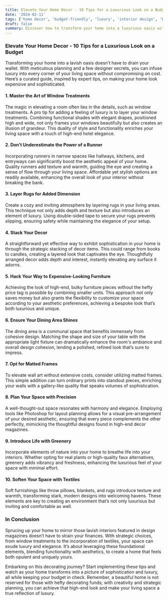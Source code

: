 ```yaml
---
title: Elevate Your Home Decor - 10 Tips for a Luxurious Look on a Budget
date: '2024-02-11'
tags: ['home decor', 'budget-friendly', 'luxury', 'interior design', 'DIY']
draft: false
summary: Discover how to transform your home into a luxurious oasis without breaking the bank, using expert design tips and savvy decorating strategies.
---
```

### Elevate Your Home Decor - 10 Tips for a Luxurious Look on a Budget

Transforming your home into a lavish oasis doesn’t have to drain your wallet. With meticulous planning and a few designer secrets, you can infuse luxury into every corner of your living space without compromising on cost. Here’s a curated guide, inspired by expert tips, on making your home look expensive and sophisticated.

#### 1. Master the Art of Window Treatments

The magic in elevating a room often lies in the details, such as window treatments. A pro tip for adding a feeling of luxury is to layer your window treatments. Combining functional shades with elegant drapes, positioned high and wide, not only frames your windows beautifully but also creates an illusion of grandeur. This duality of style and functionality enriches your living space with a touch of high-end hotel elegance.

#### 2. Don’t Underestimate the Power of a Runner

Incorporating runners in narrow spaces like hallways, kitchens, and entryways can significantly boost the aesthetic appeal of your home. Quality runners add texture and warmth, guiding the eye and creating a sense of flow through your living space. Affordable yet stylish options are readily available, enhancing the overall look of your interior without breaking the bank.

#### 3. Layer Rugs for Added Dimension

Create a cozy and inviting atmosphere by layering rugs in your living areas. This technique not only adds depth and texture but also introduces an element of luxury. Using double-sided tape to secure your rugs prevents slipping, ensuring safety while maintaining the elegance of your setup.

#### 4. Stack Your Decor

A straightforward yet effective way to exhibit sophistication in your home is through the strategic stacking of decor items. This could range from books to candles, creating a layered look that captivates the eye. Thoughtfully arranged decor adds depth and interest, instantly elevating any surface it adorns.

#### 5. Hack Your Way to Expensive-Looking Furniture

Achieving the look of high-end, bulky furniture pieces without the hefty price tag is possible by combining smaller units. This approach not only saves money but also grants the flexibility to customize your space according to your aesthetic preferences, achieving a bespoke look that’s both luxurious and unique.

#### 6. Ensure Your Dining Area Shines

The dining area is a communal space that benefits immensely from cohesive design. Matching the shape and size of your table with the appropriate light fixture can dramatically enhance the room's ambiance and overall design cohesion, lending a polished, refined look that’s sure to impress.

#### 7. Opt for Matted Frames

To elevate wall art without extensive costs, consider utilizing matted frames. This simple addition can turn ordinary prints into standout pieces, enriching your walls with a gallery-like quality that speaks volumes of sophistication.

#### 8. Plan Your Space with Precision

A well-thought-out space resonates with harmony and elegance. Employing tools like Photoshop for layout planning allows for a visual pre-arrangement of your desired aesthetic, ensuring that every piece complements the other perfectly, mimicking the thoughtful designs found in high-end decor magazines.

#### 9. Introduce Life with Greenery

Incorporate elements of nature into your home to breathe life into your interiors. Whether opting for real plants or high-quality faux alternatives, greenery adds vibrancy and freshness, enhancing the luxurious feel of your space with minimal effort.

#### 10. Soften Your Space with Textiles

Soft furnishings like throw pillows, blankets, and rugs introduce texture and warmth, transforming stark, modern designs into welcoming havens. These elements are key to creating an environment that’s not only luxurious but inviting and comfortable as well.

### In Conclusion

Sprucing up your home to mirror those lavish interiors featured in design magazines doesn’t have to strain your finances. With strategic choices, from window treatments to the incorporation of textiles, your space can exude luxury and elegance. It’s about leveraging these foundational elements, blending functionality with aesthetics, to create a home that feels both opulent and uniquely yours.

Embarking on this decorating journey? Start implementing these tips and watch as your home transforms into a picture of sophistication and luxury, all while keeping your budget in check. Remember, a beautiful home is not reserved for those with hefty decorating funds; with creativity and strategic planning, you can achieve that high-end look and make your living space a true reflection of luxury.
